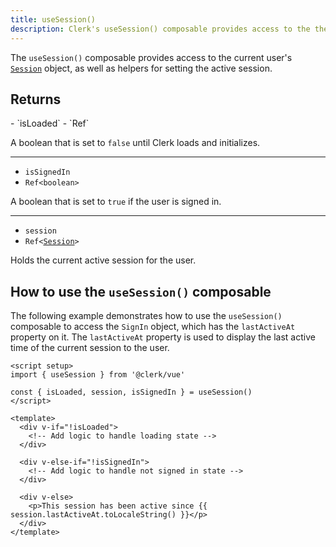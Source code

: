 ```yaml
---
title: useSession()
description: Clerk's useSession() composable provides access to the the current user Session object, as well as helpers to set the active session.
---
```


The `useSession()` composable provides access to the current user's [`Session`](/docs/references/javascript/session) object, as well as helpers for setting the active session.

## Returns

<Properties>
  - `isLoaded`
  - `Ref<boolean>`

  A boolean that is set to `false` until Clerk loads and initializes.

  ---

  - `isSignedIn`
  - `Ref<boolean>`

  A boolean that is set to `true` if the user is signed in.

  ---

  - `session`
  - <code>Ref\<[Session](/docs/references/javascript/session)></code>

  Holds the current active session for the user.
</Properties>

## How to use the `useSession()` composable

The following example demonstrates how to use the `useSession()` composable to access the `SignIn` object, which has the `lastActiveAt` property on it. The `lastActiveAt` property is used to display the last active time of the current session to the user.

```vue {{ filename: 'home.vue' }}
<script setup>
import { useSession } from '@clerk/vue'

const { isLoaded, session, isSignedIn } = useSession()
</script>

<template>
  <div v-if="!isLoaded">
    <!-- Add logic to handle loading state -->
  </div>

  <div v-else-if="!isSignedIn">
    <!-- Add logic to handle not signed in state -->
  </div>

  <div v-else>
    <p>This session has been active since {{ session.lastActiveAt.toLocaleString() }}</p>
  </div>
</template>
```
